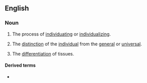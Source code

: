 ==English==
{{wikipedia}}

===Noun===
{{en-noun|~}}

# The process of [[individuating]] or [[individualize|individualizing]].
# {{lb|en|philosophy}} The [[distinction]] of the [[individual]] from the [[general]] or [[universal]].
# {{lb|en|biology}} The [[differentiation]] of tissues.

====Derived terms====
* {{W|principle of individuation}}